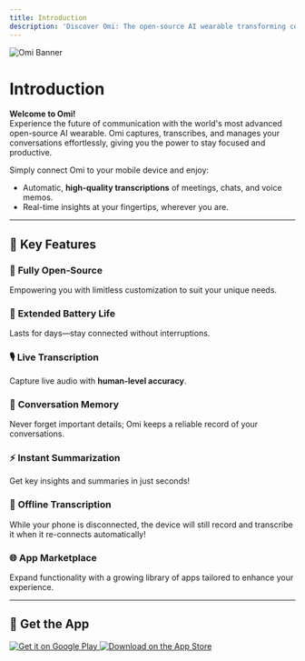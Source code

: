 ```yaml
---
title: Introduction
description: 'Discover Omi: The open-source AI wearable transforming conversations into seamless, actionable insights.'
---
```


<div style={{ textAlign: 'center', marginBottom: '20px' }}>
  <img src="/images/omibanner.png" alt="Omi Banner" style={{ width: '100%', maxWidth: '1200px', borderRadius: '10px', boxShadow: '0 4px 10px rgba(0, 0, 0, 0.1)' }} />
</div>

# Introduction

**Welcome to Omi!**  
Experience the future of communication with the world's most advanced open-source AI wearable. Omi captures, transcribes, and manages your conversations effortlessly, giving you the power to stay focused and productive.  

Simply connect Omi to your mobile device and enjoy:  
- Automatic, **high-quality transcriptions** of meetings, chats, and voice memos.
- Real-time insights at your fingertips, wherever you are.

---

## 🌟 Key Features

### 🚀 **Fully Open-Source**
Empowering you with limitless customization to suit your unique needs.

### 🔋 **Extended Battery Life**
Lasts for days—stay connected without interruptions.

### 🎙️ **Live Transcription**
Capture live audio with **human-level accuracy**.

### 🧠 **Conversation Memory**
Never forget important details; Omi keeps a reliable record of your conversations.

### ⚡ **Instant Summarization**
Get key insights and summaries in just seconds!

### 📡 **Offline Transcription**
While your phone is disconnected, the device will still record and transcribe it when it re-connects automatically!

### 🌐 **App Marketplace**
Expand functionality with a growing library of apps tailored to enhance your experience.

---

## 📲 Get the App

<div style={{ display: 'flex', justifyContent: 'center', gap: '20px', margin: '20px 0' }}>
  <a href="https://play.google.com/store/apps/details?id=com.friend.ios" target="_blank" style={{ display: 'block', width: '200px' }}>
    <img src="https://play.google.com/intl/en_us/badges/static/images/badges/en_badge_web_generic.png" alt="Get it on Google Play" style={{ width: '100%', borderRadius: '5px', boxShadow: '0 2px 5px rgba(0, 0, 0, 0.2)' }} />
  </a>
  <a href="https://apps.apple.com/us/app/friend-ai-wearable/id6502156163" target="_blank" style={{ display: 'block', width: '200px' }}>
    <img src="https://tools.applemediaservices.com/api/badges/download-on-the-app-store/black/en-us?size=250x83" alt="Download on the App Store" style={{ width: '100%', borderRadius: '5px', boxShadow: '0 2px 5px rgba(0, 0, 0, 0.2)' }} />
  </a>
</div>
